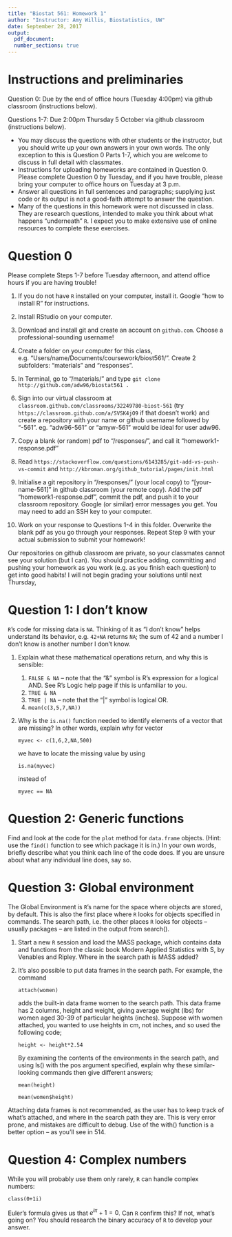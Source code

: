 ```yaml
---
title: "Biostat 561: Homework 1"
author: "Instructor: Amy Willis, Biostatistics, UW"
date: September 28, 2017
output:
  pdf_document:
  number_sections: true
---
```


# Instructions and preliminaries

Question 0: Due by the end of office hours (Tuesday 4:00pm) via github classroom (instructions below).

Questions 1-7: Due 2:00pm Thursday 5 October via github classroom (instructions below).

* You may discuss the questions with other students or the instructor, but you should write up your own answers in your own words. The only exception to this is Question 0 Parts 1-7, which you are welcome to discuss in full detail with classmates.
* Instructions for uploading homeworks are contained in Question 0. Please complete Question 0 by Tuesday, and if you have trouble, please bring your computer to office hours on Tuesday at 3 p.m.
* Answer all questions in full sentences and paragraphs; supplying just code or its output is not a good-faith attempt to answer the question.
* Many of the questions in this homework were not discussed in class. They are research questions, intended to make you think about what happens "underneath" `R`. I expect you to make extensive use of online resources to complete these exercises.

# Question 0

Please complete Steps 1-7 before Tuesday afternoon, and attend office hours if you are having trouble!

1. If you do not have `R` installed on your computer, install it. Google "how to install R" for instructions.

2. Install RStudio on your computer.

3. Download and install git and create an account on `github.com`. Choose a professional-sounding username!

4. Create a folder on your computer for this class, e.g. "Users/name/Documents/coursework/biost561/". Create 2 subfolders: "materials" and "responses".

5. In Terminal, go to "/materials/" and type `git clone http://github.com/adw96/biostat561 .`

6. Sign into our virtual classroom at `classroom.github.com/classrooms/32249780-biost-561` (try `https://classroom.github.com/a/SVSK4jO9` if that doesn't work) and create a repository with your name or github username followed by "-561". eg. "adw96-561" or "amyw-561" would be ideal for user adw96.

7. Copy a blank (or random) pdf to "/responses/", and call it "homework1-response.pdf"

8. Read `https://stackoverflow.com/questions/6143285/git-add-vs-push-vs-commit` and
`http://kbroman.org/github_tutorial/pages/init.html`

9. Initialise a git repository in "/responses/" (your local copy) to "[your-name-561]" in github classroom (your remote copy). Add the pdf "homework1-response.pdf", commit the pdf, and push it to your classroom repository. Google (or similar) error messages you get. You  may need to add an SSH key to your computer.

10. Work on your response to Questions 1-4 in this folder. Overwrite the blank pdf as you go through your responses. Repeat Step 9 with your actual submission to submit your homework!

Our repositories on github classroom are private, so your classmates cannot see your solution (but I can). You should practice adding, committing and pushing your homework as you work (e.g. as you finish each question) to get into good habits! I will not begin grading your solutions until next Thursday, 

# Question 1: I don't know

`R`’s code for missing data is `NA`. Thinking of it as “I don’t know” helps understand its behavior, e.g. `42+NA` returns `NA`; the sum of 42 and a number I don’t know is another number I don’t know.

1. Explain what these mathematical operations return, and why this is sensible:

    1. `FALSE & NA`  – note that the “&” symbol is R’s expression for a logical AND. See R’s Logic help page if this is unfamiliar to you.
    2. `TRUE & NA`
    3. `TRUE | NA`  – note that the “|” symbol is logical OR.
    4. `mean(c(3,5,7,NA))`

2. Why is the `is.na()` function needed to identify elements of a vector that are missing? In other words, explain why for vector

    ```myvec <- c(1,6,2,NA,500)```

    we have to locate the missing value by using

    ```is.na(myvec)```

    instead of

    ```myvec == NA```

# Question 2: Generic functions
Find and look at the code for the `plot` method for `data.frame` objects. (Hint: use the `find()` function to see which package it is in.) In your own words, briefly describe what you think each line of the code does. If you are unsure about what any individual line does, say so.

# Question 3: Global environment

The Global Environment is `R`’s name for the space where objects are stored, by default. This is also the first place where `R` looks for objects specified in commands. The search path, i.e. the other places `R` looks for objects – usually packages – are listed in the output from search().

1.	Start a new `R` session and load the MASS package, which contains data and functions from the classic book Modern Applied Statistics with S, by Venables and Ripley. Where in the search path is MASS added?

2.	It’s also possible to put data frames in the search path. For example, the command

    ```attach(women)```

    adds the built-in data frame women to the search path. This data frame has 2 columns, height and weight, giving average weight (lbs) for women aged 30-39 of particular heights (inches). Suppose with women attached, you wanted to use heights in cm, not inches, and so used the following code;

    ```height <- height*2.54```

    By examining the contents of the environments in the search path, and using ls() with the pos argument specified, explain why these similar-looking commands then give different answers;

    `mean(height)`

    `mean(women$height)`

Attaching data frames is not recommended, as the user has to keep track of what’s attached, and where in the search path they are. This is very error prone, and mistakes are difficult to debug. Use of the with() function is a better option – as you’ll see in 514.

# Question 4: Complex numbers

While you will probably use them only rarely, `R` can handle complex numbers:

`class(0+1i)`

Euler's formula gives us that $e^{i \pi}+1=0$. Can  `R` confirm this? If not, what's going on? You should research the binary accuracy of `R` to develop your answer.

